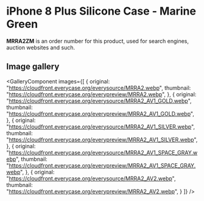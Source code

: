 
# iPhone 8 Plus Silicone Case - Marine Green

<Callout type='info' emoji='👉🏻'>**MRRA2ZM** is an order number for this product, used for search engines, auction websites and such.</Callout>

## Image gallery

<GalleryComponent
    images={[
      {
        original: "https://cloudfront.everycase.org/everysource/MRRA2.webp",
        thumbnail: "https://cloudfront.everycase.org/everypreview/MRRA2.webp",
      },
      {
        original: "https://cloudfront.everycase.org/everysource/MRRA2_AV1_GOLD.webp",
        thumbnail: "https://cloudfront.everycase.org/everypreview/MRRA2_AV1_GOLD.webp",
      },
      {
        original: "https://cloudfront.everycase.org/everysource/MRRA2_AV1_SILVER.webp",
        thumbnail: "https://cloudfront.everycase.org/everypreview/MRRA2_AV1_SILVER.webp",
      },
      {
        original: "https://cloudfront.everycase.org/everysource/MRRA2_AV1_SPACE_GRAY.webp",
        thumbnail: "https://cloudfront.everycase.org/everypreview/MRRA2_AV1_SPACE_GRAY.webp",
      },
      {
        original: "https://cloudfront.everycase.org/everysource/MRRA2_AV2.webp",
        thumbnail: "https://cloudfront.everycase.org/everypreview/MRRA2_AV2.webp",
      }
    ]}
  />
